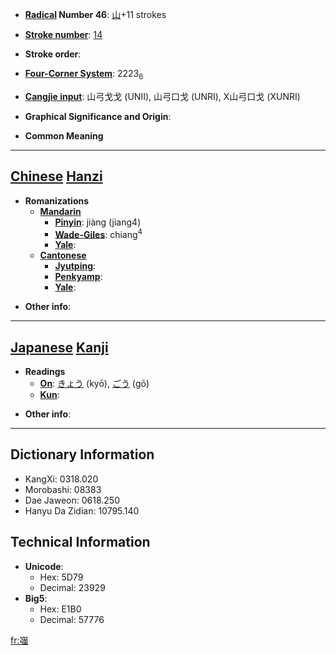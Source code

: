 * '''[[Wiktionary:Chinese radical index| Radical]] Number 46''': [[Wiktionary:Chinese radical index 山|山]]+11 strokes

* '''[[Wiktionary:Chinese total strokes index|Stroke number]]''': [[Wiktionary:Chinese total strokes index 14|14]]

* '''Stroke order''': 

* '''[[Wiktionary:Chinese four corner index|Four-Corner System]]''': 2223<sub>6</sub>

* '''[[Wiktionary:Chinese Cangjie index|Cangjie input]]''': 山弓戈戈 (UNII), 山弓口戈 (UNRI), X山弓口戈 (XUNRI)

* '''Graphical Significance and Origin''': 

* '''Common Meaning'''

----

== [[Chinese]] [[Hanzi]] ==

* '''Romanizations'''
** '''[[Mandarin]]'''
*** '''[[Pinyin]]''': jiàng (jiang4)
*** '''[[Wade-Giles]]''': chiang<sup>4</sup>
*** '''[[Yale]]''': 
** '''[[Cantonese]]'''
*** '''[[Jyutping]]''':
*** '''[[Penkyamp]]''': 
*** '''[[Yale]]''': 

* '''Other info''': 

----

== [[Japanese]] [[Kanji]] ==

* '''Readings'''
** '''[[On]]''': [[きょう]] (kyō), [[ごう]] (gō)
** '''[[Kun]]''': 

* '''Other info''':  

----

== Dictionary Information ==

* KangXi: 0318.020
* Morobashi: 08383
* Dae Jaweon: 0618.250
* Hanyu Da Zidian: 10795.140

== Technical Information ==

* '''Unicode''':
** Hex: 5D79
** Decimal: 23929
* '''Big5''':
** Hex: E1B0
** Decimal: 57776

[[fr:嵹]]